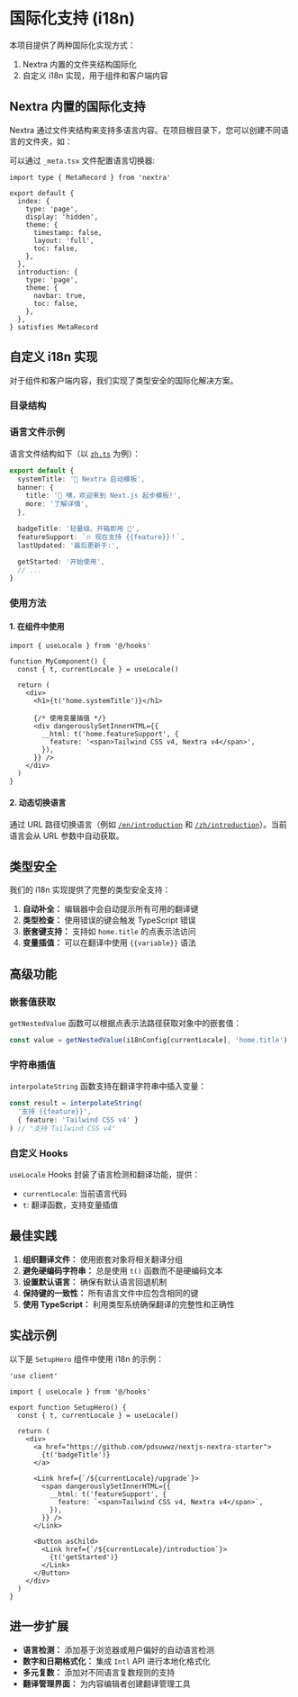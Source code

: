 
# 国际化支持 (i18n)

本项目提供了两种国际化实现方式：
1. Nextra 内置的文件夹结构国际化
2. 自定义 i18n 实现，用于组件和客户端内容

## Nextra 内置的国际化支持

Nextra 通过文件夹结构来支持多语言内容。在项目根目录下，您可以创建不同语言的文件夹，如：

<FileTree>
  <FileTree.Folder name="src" defaultOpen>
    <FileTree.Folder name="content" defaultOpen>
      <FileTree.Folder name="en" defaultOpen>
        <FileTree.File name="_meta.tsx" active />
        <FileTree.File name="index.mdx" />
        <FileTree.File name="introduction.mdx" />
      </FileTree.Folder>
      <FileTree.Folder name="zh" defaultOpen>
        <FileTree.File name="_meta.tsx" active />
        <FileTree.File name="index.mdx" />
        <FileTree.File name="introduction.mdx" />
      </FileTree.Folder>
    </FileTree.Folder>
  </FileTree.Folder>
</FileTree>

可以通过 `_meta.tsx` 文件配置语言切换器:

```tsx
import type { MetaRecord } from 'nextra'

export default {
  index: {
    type: 'page',
    display: 'hidden',
    theme: {
      timestamp: false,
      layout: 'full',
      toc: false,
    },
  },
  introduction: {
    type: 'page',
    theme: {
      navbar: true,
      toc: false,
    },
  },
} satisfies MetaRecord
```

## 自定义 i18n 实现

对于组件和客户端内容，我们实现了类型安全的国际化解决方案。

### 目录结构

<FileTree>
  <FileTree.Folder name="src" defaultOpen>
    <FileTree.Folder name="i18n" defaultOpen>
      <FileTree.File name="index.ts" comment="核心功能和类型定义" />
      <FileTree.File name="en.ts" comment="英文 json 语言包" />
      <FileTree.File name="zh.ts" comment="中文 json 语言包" />
    </FileTree.Folder>
    <FileTree.Folder name="hooks" defaultOpen>
      <FileTree.File name="useLocale.ts" comment="封装好的通用 Hooks" />
    </FileTree.Folder>
  </FileTree.Folder>
</FileTree>

### 语言文件示例

语言文件结构如下（以 [`zh.ts`](https://github.com/pdsuwwz/nextjs-nextra-starter/blob/main/src/i18n/zh.ts) 为例）：

```typescript
export default {
  systemTitle: '🚀 Nextra 启动模板',
  banner: {
    title: '👋 嘿，欢迎来到 Next.js 起步模板!',
    more: '了解详情',
  },

  badgeTitle: '轻量级、开箱即用 🎉',
  featureSupport: `🔥 现在支持 {{feature}}！`,
  lastUpdated: '最后更新于:',

  getStarted: '开始使用',
  // ...
}
```

### 使用方法

#### 1. 在组件中使用

```tsx
import { useLocale } from '@/hooks'

function MyComponent() {
  const { t, currentLocale } = useLocale()
  
  return (
    <div>
      <h1>{t('home.systemTitle')}</h1>
      
      {/* 使用变量插值 */}
      <div dangerouslySetInnerHTML={{
        __html: t('home.featureSupport', {
          feature: '<span>Tailwind CSS v4, Nextra v4</span>',
        }),
      }} />
    </div>
  )
}
```

#### 2. 动态切换语言

通过 URL 路径切换语言（例如 [`/en/introduction`](/en/introduction) 和 [`/zh/introduction`](/zh/introduction)）。当前语言会从 URL 参数中自动获取。

## 类型安全

我们的 i18n 实现提供了完整的类型安全支持：

1. **自动补全：** 编辑器中会自动提示所有可用的翻译键
2. **类型检查：** 使用错误的键会触发 TypeScript 错误
3. **嵌套键支持：** 支持如 `home.title` 的点表示法访问
4. **变量插值：** 可以在翻译中使用 `{{variable}}` 语法

## 高级功能

### 嵌套值获取

`getNestedValue` 函数可以根据点表示法路径获取对象中的嵌套值：

```typescript
const value = getNestedValue(i18nConfig[currentLocale], 'home.title')
```

### 字符串插值

`interpolateString` 函数支持在翻译字符串中插入变量：

```typescript
const result = interpolateString(
  '支持 {{feature}}', 
  { feature: 'Tailwind CSS v4' }
) // "支持 Tailwind CSS v4"
```

### 自定义 Hooks

`useLocale` Hooks 封装了语言检测和翻译功能，提供：

- `currentLocale`: 当前语言代码
- `t`: 翻译函数，支持变量插值

## 最佳实践

1. **组织翻译文件：** 使用嵌套对象将相关翻译分组
2. **避免硬编码字符串：** 总是使用 `t()` 函数而不是硬编码文本
3. **设置默认语言：** 确保有默认语言回退机制
4. **保持键的一致性：** 所有语言文件中应包含相同的键
5. **使用 TypeScript：** 利用类型系统确保翻译的完整性和正确性

## 实战示例

以下是 `SetupHero` 组件中使用 i18n 的示例：

```tsx
'use client'

import { useLocale } from '@/hooks'

export function SetupHero() {
  const { t, currentLocale } = useLocale()

  return (
    <div>
      <a href="https://github.com/pdsuwwz/nextjs-nextra-starter">
        {t('badgeTitle')}
      </a>
      
      <Link href={`/${currentLocale}/upgrade`}>
        <span dangerouslySetInnerHTML={{
          __html: t('featureSupport', {
            feature: `<span>Tailwind CSS v4, Nextra v4</span>`,
          }),
        }} />
      </Link>
      
      <Button asChild>
        <Link href={`/${currentLocale}/introduction`}>
          {t('getStarted')}
        </Link>
      </Button>
    </div>
  )
}
```

## 进一步扩展

- **语言检测：** 添加基于浏览器或用户偏好的自动语言检测
- **数字和日期格式化：** 集成 `Intl` API 进行本地化格式化
- **多元复数：** 添加对不同语言复数规则的支持
- **翻译管理界面：** 为内容编辑者创建翻译管理工具

